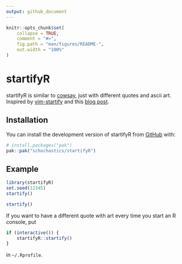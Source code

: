 ```yaml
---
output: github_document
---
```


<!-- README.md is generated from README.Rmd. Please edit that file -->

```r
knitr::opts_chunk$set(
    collapse = TRUE,
    comment = "#>",
    fig.path = "man/figures/README-",
    out.width = "100%"
)
```

# startifyR

<!-- badges: start -->
<!-- badges: end -->

startifyR is similar to [cowsay](https://github.com/sckott/cowsay), just with different quotes and ascii art.  
Inspired by [vim-startify](https://github.com/mhinz/vim-startify) and this [blog post](https://blog.merlinsbeard.ai/how-to-show-an-ascii-art-welcome-screen-at-the-top-of-the-vim-terminal/).

## Installation

You can install the development version of startifyR from [GitHub](https://github.com/) with:

``` r
# install.packages("pak")
pak::pak("schochastics/startifyR")
```

## Example

```r
library(startifyR)
set.seed(12345)
startify()
```

```r
startify()
```

If you want to have a different quote with art every time you start an R console, put
```r
if (interactive()) {
    startifyR::startify()
}
```

in `~/.Rprofile`.